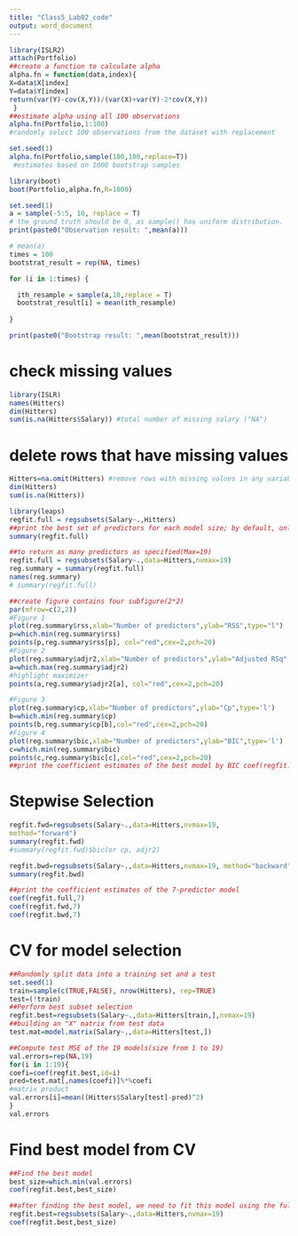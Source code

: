 ```yaml
---
title: "Class5_Lab02_code"
output: word_document
---
```



```r

library(ISLR2) 
attach(Portfolio) 
##create a function to calculate alpha 
alpha.fn = function(data,index){ 
X=data$X[index] 
Y=data$Y[index]
return(var(Y)-cov(X,Y))/(var(X)+var(Y)-2*cov(X,Y))
 } 
##estimate alpha using all 100 observations 
alpha.fn(Portfolio,1:100) 
#randomly select 100 observations from the dataset with replacement 

set.seed(1) 
alpha.fn(Portfolio,sample(100,100,replace=T))
 #estimates based on 1000 bootstrap samples 

```

```r

library(boot) 
boot(Portfolio,alpha.fn,R=1000)

```
```r

set.seed(1)
a = sample(-5:5, 10, replace = T) 
# the ground truth should be 0, as sample() has uniform distribution.
print(paste0("Observation result: ",mean(a)))

# mean(a)
times = 100
bootstrat_result = rep(NA, times)

for (i in 1:times) {

  ith_resample = sample(a,10,replace = T)
  bootstrat_result[i] = mean(ith_resample)
    
}

print(paste0("Bootstrap result: ",mean(bootstrat_result)))


```



# check missing values
```r

library(ISLR) 
names(Hitters) 
dim(Hitters) 
sum(is.na(Hitters$Salary)) #total number of missing salary ("NA") 

```


# delete rows that have missing values
```r

Hitters=na.omit(Hitters) #remove rows with missing values in any variable
dim(Hitters) 
sum(is.na(Hitters))

```

```r

library(leaps)
regfit.full = regsubsets(Salary~.,Hitters)
##print the best set of predictors for each model size; by default, only return results up to the best 8-predictor model
summary(regfit.full)

```

```r
##to return as many predictors as specified(Max=19)
regfit.full = regsubsets(Salary~.,data=Hitters,nvmax=19)
reg.summary = summary(regfit.full)
names(reg.summary)
# summary(regfit.full)

```

```r

##create figure contains four subfigure(2*2)
par(mfrow=c(2,2))
#Figure 1
plot(reg.summary$rss,xlab="Number of predictors",ylab="RSS",type="l")
p=which.min(reg.summary$rss) 
points(p,reg.summary$rss[p], col="red",cex=2,pch=20)
#Figure 2
plot(reg.summary$adjr2,xlab="Number of predictors",ylab="Adjusted RSq",type="l")
a=which.max(reg.summary$adjr2) 
#highlight maximizer 
points(a,reg.summary$adjr2[a], col="red",cex=2,pch=20)

#Figure 3
plot(reg.summary$cp,xlab="Number of predictors",ylab="Cp",type='l')
b=which.min(reg.summary$cp)
points(b,reg.summary$cp[b],col="red",cex=2,pch=20)
#Figure 4
plot(reg.summary$bic,xlab="Number of predictors",ylab="BIC",type='l')
c=which.min(reg.summary$bic)
points(c,reg.summary$bic[c],col="red",cex=2,pch=20)
##print the coefficient estimates of the best model by BIC coef(regfit.full,c)


```


# Stepwise Selection
```r

regfit.fwd=regsubsets(Salary~.,data=Hitters,nvmax=19,
method="forward")
summary(regfit.fwd) 
#summary(regfit.fwd)$bic(or cp, adjr2) 

regfit.bwd=regsubsets(Salary~.,data=Hitters,nvmax=19, method="backward")
summary(regfit.bwd) 

##print the coefficient estimates of the 7-predictor model 
coef(regfit.full,7) 
coef(regfit.fwd,7) 
coef(regfit.bwd,7)

```

# CV for model selection
```r

##Randomly split data into a training set and a test
set.seed(1) 
train=sample(c(TRUE,FALSE), nrow(Hitters), rep=TRUE) 
test=(!train) 
##Perform best subset selection 
regfit.best=regsubsets(Salary~.,data=Hitters[train,],nvmax=19) 
##building an "X" matrix from test data 
test.mat=model.matrix(Salary~.,data=Hitters[test,])

##Compute test MSE of the 19 models(size from 1 to 19)
val.errors=rep(NA,19) 
for(i in 1:19){ 
coefi=coef(regfit.best,id=i) 
pred=test.mat[,names(coefi)]%*%coefi 
#matrix product 
val.errors[i]=mean((Hitters$Salary[test]-pred)^2) 
} 
val.errors

```

# Find best model from CV
```r

##Find the best model
best_size=which.min(val.errors) 
coef(regfit.best,best_size)

##after finding the best model, we need to fit this model using the full data set to obtain more accurate coefficient estimates
regfit.best=regsubsets(Salary~.,data=Hitters,nvmax=19)
coef(regfit.best,best_size)

```




